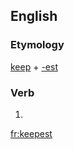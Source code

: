 ==English==

===Etymology===
[[keep]] + [[-est]]

===Verb===
{{en-verb form}}

# {{archaic third-person singular of|keep}}

[[fr:keepest]]
